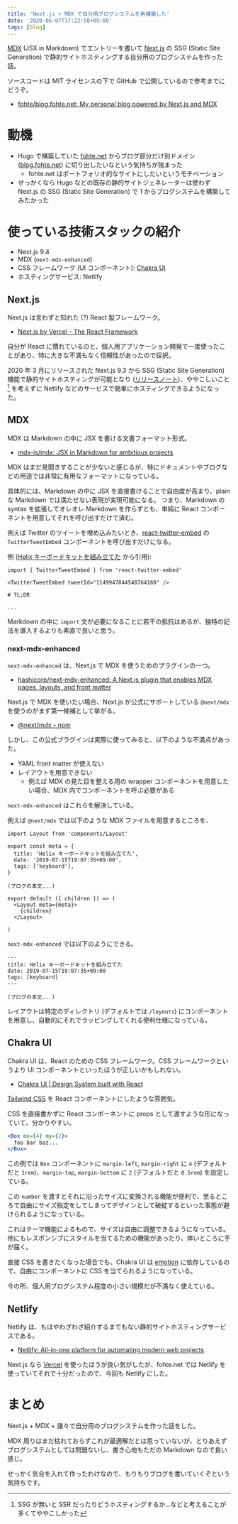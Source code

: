 ```yaml
---
title: 'Next.js + MDX で自分用ブログシステムを再構築した'
date: '2020-06-07T17:22:58+09:00'
tags: [blog]
---
```


[MDX](https://mdxjs.com/) (JSX in Markdown) でエントリーを書いて [Next.js](https://nextjs.org/) の SSG (Static Site Generation) で静的サイトホスティングする自分用のブログシステムを作った話。

ソースコードは MIT ライセンスの下で GitHub で公開しているので参考までにどうぞ。

- [fohte/blog\.fohte\.net: My personal blog powered by Next\.js and MDX](https://github.com/fohte/blog.fohte.net)

# 動機

- Hugo で構築していた [fohte.net](https://fohte.net) からブログ部分だけ別ドメイン ([blog.fohte.net](/)) に切り出したいなという気持ちが強まった
  - fohte.net はポートフォリオ的なサイトにしたいというモチベーション
- せっかくなら Hugo などの既存の静的サイトジェネレーターは使わず Next.js の SSG (Static Site Generation) で 1 からブログシステムを構築してみたかった

# 使っている技術スタックの紹介

- Next.js 9.4
- MDX (`next-mdx-enhanced`)
- CSS フレームワーク (UI コンポーネント): [Chakra UI](https://chakra-ui.com/)
- ホスティングサービス: Netlify

## Next.js

Next.js は言わずと知れた (?) React 製フレームワーク。

- [Next\.js by Vercel \- The React Framework](https://nextjs.org/)

自分が React に慣れているのと、個人用アプリケーション開発で一度使ったことがあり、特に大きな不満もなく信頼性があったので採択。

2020 年 3 月にリリースされた Next.js 9.3 から SSG (Static Site Generation) 機能で静的サイトホスティングが可能となり ([リリースノート](https://nextjs.org/blog/next-9-3))、ややこしいこと [^1] を考えずに Netlify などのサービスで簡単にホスティングできるようになった。

[^1]: SSG が無いと SSR だったりどうホスティングするか…などと考えることが多くてややこしかった

## MDX

MDX は Markdown の中に JSX を書ける文書フォーマット形式。

- [mdx\-js/mdx: JSX in Markdown for ambitious projects](https://github.com/mdx-js/mdx)

MDX はまだ見聞きすることが少ないと感じるが、特にドキュメントやブログなどの用途では非常に有用なフォーマットになっている。

具体的には、Markdown の中に JSX を直接書けることで自由度が高まり、plain な Markdown では満たせない表現が実現可能になる。
つまり、Markdown の syntax を拡張してオレオレ Markdown を作らずとも、単純に React コンポーネントを用意してそれを呼び出すだけで済む。

例えば Twitter のツイートを埋め込みたいとき、[react-twitter-embed](https://www.npmjs.com/package/react-twitter-embed) の `TwitterTweetEmbed` コンポーネントを呼び出すだけになる。

例 ([Helix キーボードキットを組み立てた](/posts/2019-07-15-build-helix-keyboard-kit) から引用):

```mdx
import { TwitterTweetEmbed } from 'react-twitter-embed'

<TwitterTweetEmbed tweetId="1149947844540764160" />

# TL;DR

...
```

Markdown の中に `import` 文が必要になることに若干の抵抗はあるが、独特の記法を導入するよりも素直で良いと思う。

### next-mdx-enhanced

`next-mdx-enhanced` は、Next.js で MDX を使うためのプラグインの一つ。

- [hashicorp/next\-mdx\-enhanced: A Next\.js plugin that enables MDX pages, layouts, and front matter](https://github.com/hashicorp/next-mdx-enhanced)

Next.js で MDX を使いたい場合、Next.js が公式にサポートしている `@next/mdx` を使うのがまず第一候補として挙がる。

- [@next/mdx \- npm](https://www.npmjs.com/package/@next/mdx)

しかし、この公式プラグインは実際に使ってみると、以下のような不満点があった。

- YAML front matter が使えない
- レイアウトを用意できない
  - 例えば MDX の見た目を整える用の wrapper コンポーネントを用意したい場合、MDX 内でコンポーネントを呼ぶ必要がある

`next-mdx-enhanced` はこれらを解決している。

例えば `@next/mdx` では以下のような MDX ファイルを用意するところを、

```mdx
import Layout from 'components/Layout'

export const meta = {
  title: 'Helix キーボードキットを組み立てた',
  date: '2019-07-15T19:07:35+09:00',
  tags: ['keyboard'],
}

(ブログの本文...)

export default ({ children }) => (
  <Layout meta={meta}>
    {children}
  </Layout>

)
```

`next-mdx-enhanced` では以下のようにできる。

```mdx
---
title: Helix キーボードキットを組み立てた
date: 2019-07-15T19:07:35+09:00
tags: [keyboard]
---

(ブログの本文...)
```

レイアウトは特定のディレクトリ (デフォルトでは `/layouts`) にコンポーネントを用意し、自動的にそれでラッピングしてくれる便利仕様になっている。

## Chakra UI

Chakra UI は、React のための CSS フレームワーク。CSS フレームワークというより UI コンポーネントといったほうが正しいかもしれない。

- [Chakra UI \| Design System built with React](https://chakra-ui.com/)

[Tailwind CSS](https://tailwindcss.com/) を React コンポーネントにしたような雰囲気。

CSS を直接書かずに React コンポーネントに props として渡すような形になっていて、分かりやすい。

```jsx
<Box mx={4} my={2}>
  foo bar baz...
</Box>
```

この例では `Box` コンポーネントに `margin-left`, `margin-right` に `4` (デフォルトだと `1rem`)、`margin-top`, `margin-bottom` に `2` (デフォルトだと `0.5rem`) を設定している。

この `number` を渡すとそれに沿ったサイズに変換される機能が便利で、至るところで自由にサイズ指定をしてしまってデザインとして破綻するといった事態が避けられるようになっている。

これはテーマ機能によるもので、サイズは自由に調整できるようになっている。
他にもレスポンシブにスタイルを当てるための機能があったり、痒いところに手が届く。

直接 CSS を書きたくなった場合でも、Chakra UI は [emotion](https://emotion.sh/docs/introduction) に依存しているので、自由にコンポーネントに CSS を当てられるようになっている。

今の所、個人用ブログシステム程度の小さい規模だが不満なく使えている。

## Netlify

Netlify は、もはやわざわざ紹介するまでもない静的サイトホスティングサービスである。

- [Netlify: All\-in\-one platform for automating modern web projects](https://www.netlify.com/)

Next.js なら [Vercel](https://vercel.com) を使ったほうが良い気がしたが、fohte.net では Netlify を使っていてそれで十分だったので、今回も Netlify にした。

# まとめ

Next.js + MDX + 諸々で自分用のブログシステムを作った話をした。

MDX 周りはまだ枯れておらずこれが最適解だとは思っていないが、とりあえずブログシステムとしては問題ないし、書き心地もただの Markdown なので良い感じ。

せっかく気合を入れて作ったわけなので、もりもりブログを書いていくぞという気持ちです。
